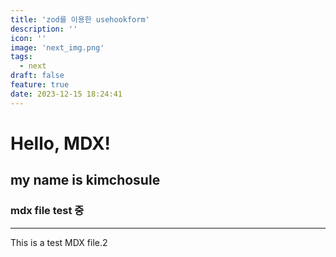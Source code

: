 ```yaml
---
title: 'zod를 이용한 usehookform'
description: ''
icon: ''
image: 'next_img.png'
tags:
  - next
draft: false
feature: true
date: 2023-12-15 18:24:41
---
```

# Hello, MDX!
## my name is kimchosule
### mdx file test 중 
----------------------
This is a test MDX file.2
